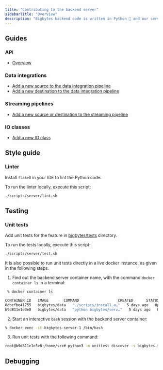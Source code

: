 ```yaml
---
title: "Contributing to the backend server"
sidebarTitle: "Overview"
description: "Bigbytes backend code is written in Python 🐍 and our server uses the Tornado 🌪️ framework. Here are some guides on adding features to the Bigbytes backend."
---
```


## Guides

### API

- [Overview](/api-reference/overview)

### Data integrations

- [Add a new source to the data integration pipeline](/contributing/data-integrations/add-new-source)
- [Add a new destination to the data integration pipeline](/contributing/data-integrations/add-new-destination)

### Streaming pipelines

- [Add a new source or destination to the streaming pipeline](/contributing/backend/streaming/sources-and-destinations)

### IO classes

- [Add a new IO class](/contributing/backend/io/adding-a-class)

## Style guide

### Linter
Install `flake8` in your IDE to lint the Python code.

To run the linter locally, execute this script:

```bash
./scripts/server/lint.sh
```

## Testing

### Unit tests

Add unit tests for the feature in
[bigbytes/tests](https://github.com/digitranslab/bigbytes/tree/master/bigbytes/tests) directory.

To run the tests locally, execute this script:

```bash
./scripts/server/test.sh
```

It is also possible to run unit tests directly in a live docker instance, as given in the following steps.

1. Find out the backend server container name, with the command `docker container ls` in a terminal:
```bash
 % docker container ls

CONTAINER ID   IMAGE       COMMAND                  CREATED      STATUS          PORTS                    NAMES
8dbcfbe41755   bigbytes/data   "./scripts/install_a…"   5 days ago   Up 38 minutes   0.0.0.0:3000->3000/tcp   bigbytes-app-1
b9d811e1e3e8   bigbytes/data   "python bigbytes/serv…"   5 days ago   Up 38 minutes   0.0.0.0:6789->6789/tcp   bigbytes-server-1
```

2. Start an interactive `bash` session with the backend server container:
```bash
% docker exec -it bigbytes-server-1 /bin/bash
```

3. Run unit tests with the following command:
```bash
root@b9d811e1e3e8:/home/src# python3 -m unittest discover -s bigbytes.tests --failfast
```

## Debugging

<Snippet file="debugging-backend.mdx"/>

